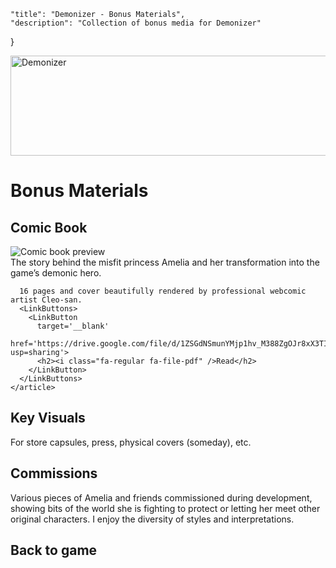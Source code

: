 

    "title": "Demonizer - Bonus Materials",
    "description": "Collection of bonus media for Demonizer"
}

<div>
  <img
    class="logo"
    srcset={Logo}
    alt="Demonizer"
    width="640"
    height="160"
  />
  <h1>Bonus Materials</h1>
  <h2>Comic Book</h2>
  <section style={{display: 'inline-grid'}}>
    <img src={ComicImg} alt='Comic book preview' width={320} height={320}/>
    <article style={{maxWidth: '320px'}}>
      The story behind the misfit princess Amelia and her transformation into the game’s demonic hero.

      16 pages and cover beautifully rendered by professional webcomic artist Cleo-san.
      <LinkButtons>
        <LinkButton
          target='__blank'
          href='https://drive.google.com/file/d/1ZSGdNSmunYMjp1hv_M388ZgOJr8xX3TI/view?usp=sharing'>
          <h2><i class="fa-regular fa-file-pdf" />Read</h2>
        </LinkButton>
      </LinkButtons>
    </article>
  </section>
  <section style={{display: 'inline-grid', gridTemplateColumns: '1fr'}}>
    <h2>Key Visuals</h2>
    For store capsules, press, physical covers (someday), etc.
    <Gallery items={KeyArtItems} columns={2} />
    <h2>Commissions</h2>
    Various pieces of Amelia and friends commissioned during development, showing bits of the world she is fighting to protect or letting her meet other original characters. I enjoy the diversity of styles and interpretations.
    <Gallery items={CommissionItems} />
    <LinkButton href='/demonizer'><h2>Back to game</h2></LinkButton>
  </section>
</div>
